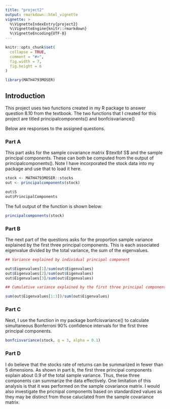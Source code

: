 ```yaml
---
title: "project2"
output: rmarkdown::html_vignette
vignette: >
  %\VignetteIndexEntry{project2}
  %\VignetteEngine{knitr::rmarkdown}
  %\VignetteEncoding{UTF-8}
---
```



```r
knitr::opts_chunk$set(
  collapse = TRUE,
  comment = "#>",
  fig.width = 7,
  fig.height = 6
)
```

```r
library(MATH4793MOSER)
```

## Introduction

This project uses two functions created in my R package to answer question 8.10 from the textbook. The two functions that I created for this project are titled principalcomponents() and bonfcisvariance()

Below are responses to the assigned questions.

### Part A

This part asks for the sample covariance matrix $\textbf S$ and the sample principal components. These can both be computed from the output of principalcomponents(). Note I have incorporated the stock data into my package and use that to load it here.

```r
stock <- MATH4793MOSER::stocks
out <- principalcomponents(stock)

out$S
out$PrincipalComponents
```

The full output of the function is shown below:

```r
principalcomponents(stock)
```


### Part B

The next part of the questions asks for the proportion sample variance explained by the first three principal components. This is each associated eigenvalue divided by the total variance, the sum of the eigenvalues.

```r
## Variance explained by individual principal component

out$Eigenvalues[1]/sum(out$Eigenvalues)
out$Eigenvalues[2]/sum(out$Eigenvalues)
out$Eigenvalues[3]/sum(out$Eigenvalues)

## Cumulative variance explained by the first three principal components

sum(out$Eigenvalues[1:3])/sum(out$Eigenvalues)
```

### Part C

Next, I use the function in my package bonfcisvariance() to calculate simultaneous Bonferroni 90% confidence intervals for the first three principal components.

```r
bonfcisvariance(stock, q = 3, alpha = 0.1)
```

### Part D

I do believe that the stocks rate of returns can be summarized in fewer than 5 dimensions. As shown in part b, the first three principal components explain about 0.9 of the total sample variance. Thus, these three components can summarize the data effectively. One limitation of this analysis is that it was performed on the sample covariance matrix. I would also investigate the pricnipal components based on standardized values as they may be distinct from those caluclated from the sample covariance matrix.

